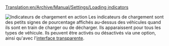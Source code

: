 [[Translation:en/Archive/Manual/Settings/Loading indicators]]


[[File:en/Loading indicators.png|thumb|Indicateurs de chargement en action]]
Les indicateurs de chargement sont des petits signes de pourcentage affichés au-dessus des véhicules quand ils sont en train de charger ou de décharger. Ils apparaissent pour tous les types de véhicule. Ils peuvent être activés ou désactivés via une option, ainsi qu'avec l'[[fr/Interface transparente|interface transparente]].
